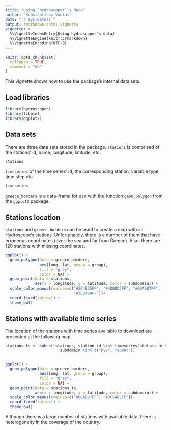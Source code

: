 ```yaml
---
title: "Using `hydroscoper`'s data"
author: "Konstantinos Vantas"
date: "`r Sys.Date()`"
output: rmarkdown::html_vignette
vignette: >
  %\VignetteIndexEntry{Using hydroscoper's data}
  %\VignetteEngine{knitr::rmarkdown}
  %\VignetteEncoding{UTF-8}
---
```

 
```r
knitr::opts_chunk$set(
  collapse = TRUE,
  comment = "#>"
)
```

This vignette shows how to use the package's internal data sets.

## Load libraries

```r
library(hydroscoper)
library(tibble)
library(ggplot2)
```

## Data sets

There are three data sets stored in the package. `stations` is comprised of the stations' id, name, longitude, latitude, etc.

```r
stations
```

`timeseries` of the time series' id, the corresponding station, variable type, time step etc.

```r
timeseries
```

`greece_borders` is a data-frame for use with the function `geom_polygon` from the `ggplot2` package.

## Stations location

`stations` and `greece_borders` can be used to create a map with all Hydroscope's stations. Unfortunately, there is a number of them that have erroneous coordinates (over the sea and far from Greece). Also, there are 120 stations with missing coordinates.

```r
ggplot() + 
  geom_polygon(data = greece_borders,
               aes(long, lat, group = group),
               fill = "grey",
               color = NA) +
  geom_point(data = stations,
             aes(x = longitude, y = latitude, color = subdomain)) +
  scale_color_manual(values=c("#E64B35FF", "#4DBBD5FF", "#00A087FF", 
                              "#3C5488FF"))+
  coord_fixed(ratio=1) +
  theme_bw()
```

## Stations with available time series 

The location of the stations with time series available to download are presented at the following map.

```r
stations_ts <- subset(stations, station_id %in% timeseries$station_id &
                        subdomain %in% c("kyy", "ypaat"))


ggplot() + 
  geom_polygon(data = greece_borders,
               aes(long, lat, group = group),
               fill = "grey",
               color = NA) +
  geom_point(data = stations_ts,
             aes(x = longitude, y = latitude, color = subdomain)) +
  scale_color_manual(values=c("#00A087FF", "#3C5488FF"))+
  coord_fixed(ratio=1) +
  theme_bw()
```

Although there is a large number of stations with available data, there is heterogeneity in the coverage of the country.
